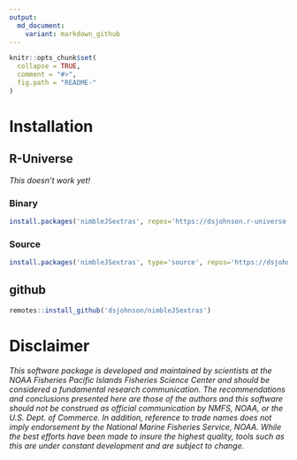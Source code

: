 ```yaml
---
output:
  md_document:
    variant: markdown_github
---
```


<!-- README.md is generated from README.Rmd. Please edit that file -->

```r
knitr::opts_chunk$set(
  collapse = TRUE,
  comment = "#>",
  fig.path = "README-"
)
```

# Installation

## R-Universe

*This doesn't work yet!*

### Binary

```r
install.packages('nimbleJSextras', repos='https://dsjohnson.r-universe.dev')
```

### Source

```r
install.packages('nimbleJSextras', type='source', repos='https://dsjohnson.r-universe.dev')
```

## github

```r
remotes::install_github('dsjohnson/nimbleJSextras')
```



# Disclaimer

*This software package is developed and maintained by scientists at the NOAA Fisheries Pacific Islands Fisheries Science Center and should be considered a fundamental research communication. The recommendations and conclusions presented here are those of the authors and this software should not be construed as official communication by NMFS, NOAA, or the U.S. Dept. of Commerce. In addition, reference to trade names does not imply endorsement by the National Marine Fisheries Service, NOAA. While the best efforts have been made to insure the highest quality, tools such as this are under constant development and are subject to change.*

